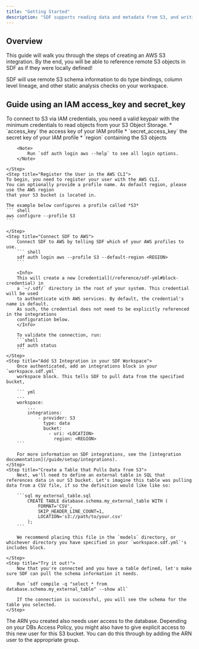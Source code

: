 ```yaml
---
title: "Getting Started"
description: "SDF supports reading data and metadata from S3, and writing it the results back."
---
```


## Overview

This guide will walk you through the steps of creating an AWS S3 integration. By the end, 
you will be able to reference remote S3 objects in SDF as if they were locally defined!

SDF will use remote S3 schema information to do type bindings, column level lineage, 
and other static analysis checks on your workspace.

## Guide using an IAM access_key and secret_key

<Steps>
    <Step title="Collect Required Information">
        To connect to S3 via IAM credentials, you need a valid keypair with the minimum credentials to read objects from your S3 Object Storage.
        * `access_key` the access key of your IAM profile
        * `secret_access_key` the secret key of your IAM profile
        * `region` containing the S3 objects

        <Note>
	        Run `sdf auth login aws --help` to see all login options.
        </Note>

    </Step>
    <Step title="Register the User in the AWS CLI">
    To begin, you need to register your user with the AWS CLI. 
    You can optionally provide a profile name. As default region, please use the AWS region 
    that your S3 bucket is located in. 

    The example below configures a profile called *S3*
    ``` shell
    aws configure --profile S3  
    ```
    
    </Step>
    <Step title="Connect SDF to AWS">
        Connect SDF to AWS by telling SDF which of your AWS profiles to use.
        ``` shell
        sdf auth login aws --profile S3 --default-region <REGION>
        ```

        <Info>
        This will create a new [credential](/reference/sdf-yml#block-credential) in 
        a `~/.sdf/` directory in the root of your system. This credential will be used 
        to authenticate with AWS services. By default, the credential's name is default. 
        As such, the credential does not need to be explicitly referenced in the integrations 
        configuration below.
        </Info>

        To validate the connection, run:
        ```shell
        sdf auth status
        ```
    </Step>
    <Step title="Add S3 Integration in your SDF Workspace">
        Once authenticated, add an integrations block in your `workspace.sdf.yml` 
        workspace block. This tells SDF to pull data from the specified bucket, 
        
        ``` yml
        ---
        workspace:
            ...
            integrations:
                - provider: S3
                  type: data
                  bucket: 
                    - uri: <LOCATION>
                      region: <REGION>
        ```

        For more information on SDF integrations, see the [integration documentation](/guide/setup/integrations).
    </Step>
    <Step title="Create a Table that Pulls Data from S3">
        Next, we'll need to define an external table in SQL that references data in our S3 bucket. Let's imagine this table was pulling data from a CSV file, if so the definition would like like so:

        ```sql my_external_table.sql
            CREATE TABLE database.schema.my_external_table WITH (
                FORMAT='CSV', 
                SKIP_HEADER_LINE_COUNT=1,
                LOCATION='s3://path/to/your.csv'
            );
        ```

        We recommend placing this file in the `models` directory, or whichever directory you have specified in your `workspace.sdf.yml`'s includes block.

    </Step>
    <Step title="Try it out!">
        Now that you're connected and you have a table defined, let's make sure SDF can pull the schema information it needs. 

        Run `sdf compile -q "select * from database.schema.my_external_table" --show all`

        If the connection is successful, you will see the schema for the table you selected.
    </Step>
</Steps>

<Warning>
    The ARN you created also needs user access to the database. Depending on your 
    DBs Access Policy, you might also have to give explicit access to
    this new user for this S3 bucket. You can do this through by adding 
    the ARN user to the appropriate group.
</Warning>

